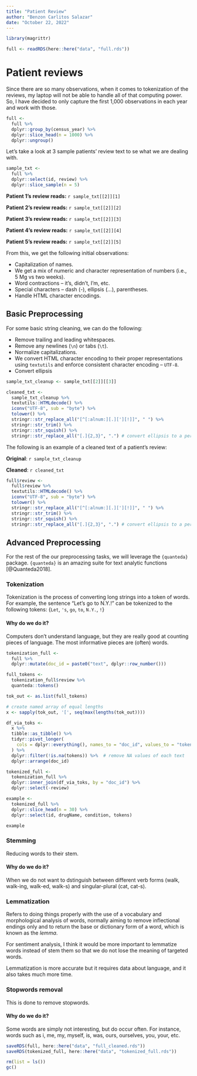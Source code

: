 ```yaml
---
title: "Patient Review"
author: "Benzon Carlitos Salazar"
date: "October 22, 2022"
---
```


```r
library(magrittr)

full <- readRDS(here::here("data", "full.rds"))
```

# Patient reviews

Since there are so many observations, when it comes to tokenization of the 
reviews, my laptop will not be able to handle all of that computing power. So, 
I have decided to only capture the first 1,000 observations in each year and 
work with those.

```r
full <-
  full %>%
  dplyr::group_by(census_year) %>%
  dplyr::slice_head(n = 1000) %>%
  dplyr::ungroup()
```

Let's take a look at 3 sample patients' review text to se what we are dealing 
with.

```r
sample_txt <-
  full %>%
  dplyr::select(id, review) %>%
  dplyr::slice_sample(n = 5)
```

**Patient 1's review reads:** `r sample_txt[[2]][1]`

**Patient 2's review reads:** `r sample_txt[[2]][2]`

**Patient 3's review reads:** `r sample_txt[[2]][3]`

**Patient 4's review reads:** `r sample_txt[[2]][4]`

**Patient 5's review reads:** `r sample_txt[[2]][5]`

From this, we get the following initial observations:

* Capitalization of names.
* We get a mix of numeric and character representation of numbers (i.e., 5 Mg vs 
two weeks).
* Word contractions -- it's, didn't, I'm, etc.
* Special characters -- dash (-), ellipsis (...), parentheses.
* Handle HTML character encodings.

## Basic Preprocessing

For some basic string cleaning, we can do the following:

* Remove trailing and leading whitespaces.
* Remove any newlines (`\n`) or tabs (`\t`).
* Normalize capitalizations.
* We convert HTML character encoding to their proper representations using 
`textutils` and enforce consistent character encoding -- `UTF-8`.
* Convert ellipsis

```r
sample_txt_cleanup <- sample_txt[[2]][[3]]

cleaned_txt <-
  sample_txt_cleanup %>%
  textutils::HTMLdecode() %>%
  iconv("UTF-8", sub = "byte") %>%
  tolower() %>%
  stringr::str_replace_all("[^[:alnum:][.]['][!]]", " ") %>%
  stringr::str_trim() %>%
  stringr::str_squish() %>%
  stringr::str_replace_all("[.]{2,3}", ".") # convert ellipsis to a period
```

The following is an example of a cleaned text of a patient's review:

**Original**: `r sample_txt_cleanup`

**Cleaned**: `r cleaned_txt`

```r
full$review <- 
  full$review %>%
  textutils::HTMLdecode() %>%
  iconv("UTF-8", sub = "byte") %>%
  tolower() %>%
  stringr::str_replace_all("[^[:alnum:][.]['][!]]", " ") %>%
  stringr::str_trim() %>%
  stringr::str_squish() %>%
  stringr::str_replace_all("[.]{2,3}", ".") # convert ellipsis to a period
```

## Advanced Preprocessing

For the rest of the our preprocessing tasks, we will leverage the `{quanteda}` 
package. `{quanteda}` is an amazing suite for text analytic functions 
[@Quanteda2018].

### Tokenization

Tokenization is the process of converting long strings into a token of words. 
For example, the sentence "Let's go to N.Y.!" can be tokenized to the following 
tokens: {`Let`, `'s`, `go`, `to`, `N.Y.`, `!`}

#### Why do we do it?

Computers don't understand language, but they are really good at counting pieces 
of language. The most informative pieces are (often) words.

```r
tokenization_full <-
  full %>%
  dplyr::mutate(doc_id = paste0("text", dplyr::row_number()))

full_tokens <-
  tokenization_full$review %>%
  quanteda::tokens() 

tok_out <- as.list(full_tokens)

# create named array of equal lengths
x <- sapply(tok_out, '[', seq(max(lengths(tok_out))))

df_via_toks <- 
  x %>% 
  tibble::as_tibble() %>% 
  tidyr::pivot_longer(
    cols = dplyr::everything(), names_to = "doc_id", values_to = "tokens"
  ) %>% 
  dplyr::filter(!is.na(tokens)) %>%  # remove NA values of each text
  dplyr::arrange(doc_id)

tokenized_full <-
  tokenization_full %>%
  dplyr::inner_join(df_via_toks, by = "doc_id") %>%
  dplyr::select(-review)

example <- 
  tokenized_full %>%
  dplyr::slice_head(n = 30) %>%
  dplyr::select(id, drugName, condition, tokens)

example
```

### Stemming

Reducing words to their stem.

#### Why do we do it?

When we do not want to dstinguish between different verb forms (walk, walk-ing, 
walk-ed, walk-s) and singular-plural (cat, cat-s).

### Lemmatization

Refers to doing things properly with the use of a vocabulary and morphological 
analysis of words, normally aiming to remove inflectional endings only and to 
return the base or dictionary form of a word, which is known as the *lemma*.

For sentiment analysis, I think it would be more important to lemmatize words 
instead of stem them so that we do not lose the meaning of targeted words.

Lemmatization is more accurate but it requires data about language, and it also 
takes much more time.

### Stopwords removal

This is done to remove stopwords.

#### Why do we do it?

Some words are simply not interesting, but do occur often. For instance, words 
such as i, me, my, myself, is, was, ours, ourselves, you, your, etc.

```r
saveRDS(full, here::here("data", "full_cleaned.rds"))
saveRDS(tokenized_full, here::here("data", "tokenized_full.rds"))

rm(list = ls())
gc()
```
